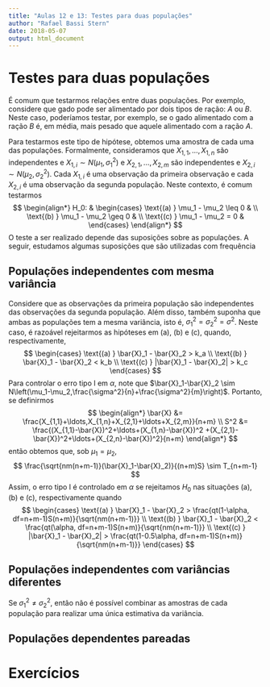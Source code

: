 ```yaml
---
title: "Aulas 12 e 13: Testes para duas populações"
author: "Rafael Bassi Stern"
date: 2018-05-07
output: html_document
---
```


# Testes para duas populações

É comum que testarmos relações entre duas populações.
Por exemplo, considere que gado pode ser alimentado
por dois tipos de ração: $A$ ou $B$. Neste caso,
poderíamos testar, por exemplo, se o gado alimentado
com a ração $B$ é, em média, mais pesado que aquele
alimentado com a ração $A$.

Para testarmos este tipo de hipótese,
obtemos uma amostra de cada uma das populações.
Formalmente, consideramos que 
$X_{1,1},\ldots,X_{1,n}$ são independentes e 
$X_{1,i} \sim N(\mu_1,\sigma^2_1)$ e
$X_{2,1},\ldots,X_{2,m}$ são independentes e 
$X_{2,i} \sim N(\mu_2, \sigma^2_2)$.
Cada $X_{1,i}$ é uma observação
da primeira observação e cada $X_{2,i}$ é
uma observação da segunda população.
Neste contexto, é comum testarmos
$$
\begin{align*}
 H_0: &
 \begin{cases}
  \text{(a) } \mu_1 - \mu_2 \leq 0 & \\
  \text{(b) } \mu_1 - \mu_2 \geq 0 & \\
  \text{(c) } \mu_1 - \mu_2 = 0 &
 \end{cases}
\end{align*}
$$
O teste a ser realizado depende das 
suposições sobre as populações.
A seguir, estudamos algumas 
suposições que são utilizadas com frequência

## Populações independentes com mesma variância

Considere que as observações da primeira população
são independentes das observações da segunda população.
Além disso, também suponha que ambas as populações tem
a mesma variância, isto é, $\sigma_1^2 = \sigma_2^2 = \sigma^2$.
Neste caso, é razoável rejeitarmos as hipóteses em (a), (b) e (c),
quando, respectivamente,
$$
\begin{cases}
 \text{(a) } \bar{X}_1 - \bar{X}_2 > k_a \\
 \text{(b) } \bar{X}_1 - \bar{X}_2 < k_b \\
 \text{(c) } |\bar{X}_1 - \bar{X}_2| > k_c
\end{cases}
$$
Para controlar o erro tipo I em $\alpha$, note que
$\bar{X}_1-\bar{X}_2 \sim N\left(\mu_1-\mu_2,\frac{\sigma^2}{n}+\frac{\sigma^2}{m}\right)$.
Portanto, se definirmos 
$$
\begin{align*}
\bar{X} &= \frac{X_{1,1}+\ldots,X_{1,n}+X_{2,1}+\ldots+X_{2,m}}{n+m} \\
S^2 &= \frac{(X_{1,1}-\bar{X})^2+\ldots+(X_{1,n}-\bar{X})^2
+(X_{2,1}-\bar{X})^2+\ldots+(X_{2,n}-\bar{X})^2}{n+m}
\end{align*}
$$
então obtemos que, sob $\mu_1 = \mu_2$,
$$
 \frac{\sqrt{nm(n+m-1)}(\bar{X}_1-\bar{X}_2)}{(n+m)S} \sim T_{n+m-1}
$$
Assim, o erro tipo I é controlado 
em $\alpha$ se rejeitamos $H_0$
nas situações (a), (b) e (c), 
respectivamente quando
$$
\begin{cases}
 \text{(a) } \bar{X}_1 - \bar{X}_2 > \frac{qt(1-\alpha, df=n+m-1)S(n+m)}{\sqrt{nm(n+m-1)}} \\
 \text{(b) } \bar{X}_1 - \bar{X}_2 < \frac{qt(\alpha, df=n+m-1)S(n+m)}{\sqrt{nm(n+m-1)}} \\
 \text{(c) } |\bar{X}_1 - \bar{X}_2| > \frac{qt(1-0.5\alpha, df=n+m-1)S(n+m)}{\sqrt{nm(n+m-1)}}
\end{cases}
$$

## Populações independentes com variâncias diferentes

Se $\sigma_1^2 \neq \sigma_2^2$, 
então não é possível combinar as
amostras de cada população para
realizar uma única estimativa da variância.

## Populações dependentes pareadas

# Exercícios

